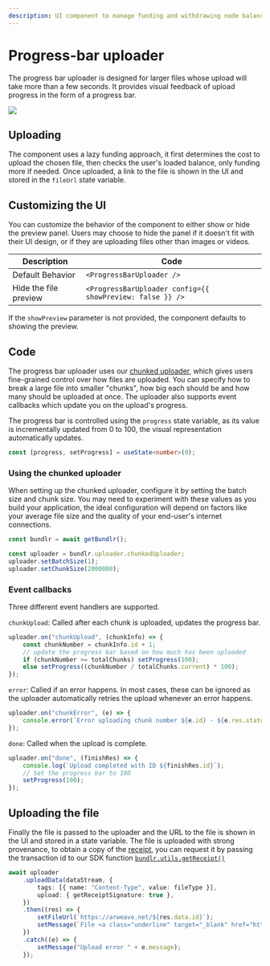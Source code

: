```yaml
---
description: UI component to manage funding and withdrawing node balances
---
```



# Progress-bar uploader

The progress bar uploader is designed for larger files whose upload will take more than a few seconds. It provides visual feedback of upload progress in the form of a progress bar.

<img
	className="border border-[#FEF4EE] rounded-xl mt-5 md:w-3/6 w-full"
	src="/img/provenance-toolkit/progress-bar-uploader2.png"
/>

## Uploading

The component uses a lazy funding approach, it first determines the cost to upload the chosen file, then checks the user's loaded balance, only funding more if needed. Once uploaded, a link to the file is shown in the UI and stored in the `fileUrl` state variable.

## Customizing the UI

You can customize the behavior of the component to either show or hide the preview panel. Users may choose to hide the panel if it doesn't fit with their UI design, or if they are uploading files other than images or videos.

| Description           | Code                                                      |
| --------------------- | --------------------------------------------------------- |
| Default Behavior      | `<ProgressBarUploader />`                                 |
| Hide the file preview | `<ProgressBarUploader config={{ showPreview: false }} />` |

If the `showPreview` parameter is not provided, the component defaults to showing the preview.

## Code

The progress bar uploader uses our [chunked uploader](/developer-docs/sdk/chunked-uploader), which gives users fine-grained control over how files are uploaded. You can specify how to break a large file into smaller "chunks", how big each should be and how many should be uploaded at once. The uploader also supports event callbacks which update you on the upload's progress.

The progress bar is controlled using the `progress` state variable, as its value is incrementally updated from 0 to 100, the visual representation automatically updates.

```ts filename="components/ProgressBarUploader.tsx"
const [progress, setProgress] = useState<number>(0);
```

### Using the chunked uploader

When setting up the chunked uploader, configure it by setting the batch size and chunk size. You may need to experiment with these values as you build your application, the ideal configuration will depend on factors like your average file size and the quality of your end-user's internet connections.

```ts filename="components/ProgressBarUploader.tsx"
const bundlr = await getBundlr();

const uploader = bundlr.uploader.chunkedUploader;
uploader.setBatchSize(1);
uploader.setChunkSize(2000000);
```

### Event callbacks

Three different event handlers are supported.

`chunkUpload`: Called after each chunk is uploaded, updates the progress bar.

```ts filename="components/ProgressBarUploader.tsx"
uploader.on("chunkUpload", (chunkInfo) => {
	const chunkNumber = chunkInfo.id + 1;
	// update the progress bar based on how much has been uploaded
	if (chunkNumber >= totalChunks) setProgress(100);
	else setProgress((chunkNumber / totalChunks.current) * 100);
});
```

`error`: Called if an error happens. In most cases, these can be ignored as the uploader automatically retries the upload whenever an error happens.

```ts filename="components/ProgressBarUploader.tsx"
uploader.on("chunkError", (e) => {
	console.error(`Error uploading chunk number ${e.id} - ${e.res.statusText}`);
});
```

`done`: Called when the upload is complete.

```ts filename="components/ProgressBarUploader.tsx"
uploader.on("done", (finishRes) => {
	console.log(`Upload completed with ID ${finishRes.id}`);
	// Set the progress bar to 100
	setProgress(100);
});
```

## Uploading the file

Finally the file is passed to the uploader and the URL to the file is shown in the UI and stored in a state variable. The file is uploaded with strong provenance, to obtain a copy of the [receipt](/learn/receipts), you can request it by passing the transaction id to our SDK function [`bundlr.utils.getReceipt()`](/developer-docs/sdk/api/utils-getReceipt)

```ts filename="components/ProgressBarUploader.tsx"
await uploader
	.uploadData(dataStream, {
		tags: [{ name: "Content-Type", value: fileType }],
		upload: { getReceiptSignature: true },
	})
	.then((res) => {
		setFileUrl(`https://arweave.net/${res.data.id}`);
		setMessage(`File <a class="underline" target="_blank" href="https://arweave.net/${res.data.id}">uploaded</a>`);
	})
	.catch((e) => {
		setMessage("Upload error " + e.message);
	});
```
